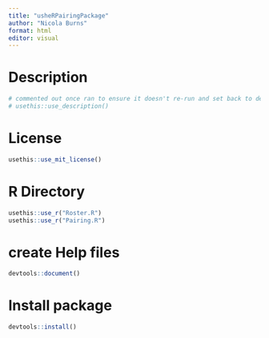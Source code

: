 ```yaml
---
title: "usheRPairingPackage"
author: "Nicola Burns"
format: html
editor: visual
---
```


# Description 

```r
# commented out once ran to ensure it doesn't re-run and set back to default description.
# usethis::use_description()
```

# License

```r
usethis::use_mit_license()
```

# R Directory

```r
usethis::use_r("Roster.R")
usethis::use_r("Pairing.R")
```

# create Help files

```r
devtools::document()
```

# Install package

```r
devtools::install()
```